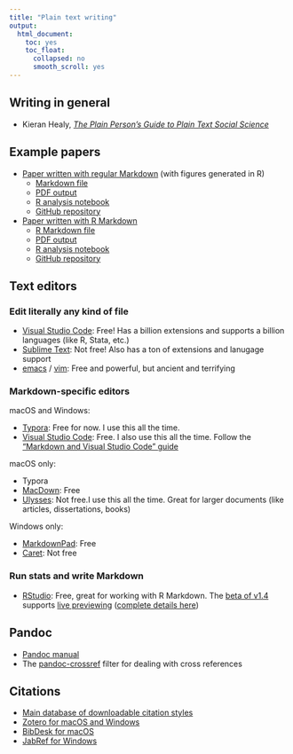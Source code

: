 ```yaml
---
title: "Plain text writing"
output:
  html_document:
    toc: yes
    toc_float:
      collapsed: no
      smooth_scroll: yes
---
```


## Writing in general

- Kieran Healy, [*The Plain Person's Guide to Plain Text Social Science*](https://plain-text.co/)


## Example papers

- [Paper written with regular Markdown](https://www.andrewheiss.com/research/heiss-2019-taking-control/) (with figures generated in R)
    - [Markdown file](https://raw.githubusercontent.com/andrewheiss/taking-control-of-regulations/master/manuscript/taking-control-of-regulations.md)
    - [PDF output](https://www.andrewheiss.com/files/research/2019-heiss-taking-control-of-regulations.pdf)
    - [R analysis notebook](https://stats.andrewheiss.com/taking-control-of-regulations/analysis.html)
    - [GitHub repository](https://github.com/andrewheiss/taking-control-of-regulations)

- [Paper written with R Markdown](https://www.andrewheiss.com/research/chaudhry-heiss-ngos-philanthropy/)
    - [R Markdown file](https://raw.githubusercontent.com/andrewheiss/ngo-crackdowns-philanthropy/master/manuscript/manuscript.Rmd)
    - [PDF output](https://www.andrewheiss.com/files/research/chaudhry-heiss-ngos-philanthropy.pdf)
    - [R analysis notebook](https://stats.andrewheiss.com/ngo-crackdowns-philanthropy/)
    - [GitHub repository](https://github.com/andrewheiss/ngo-crackdowns-philanthropy)


## Text editors

### Edit literally any kind of file

- [Visual Studio Code](https://code.visualstudio.com/): Free! Has a billion extensions and supports a billion languages (like R, Stata, etc.)
- [Sublime Text](https://www.sublimetext.com/): Not free! Also has a ton of extensions and lanugage support
- [emacs](https://en.wikipedia.org/wiki/Emacs) / [vim](https://en.wikipedia.org/wiki/Vi): Free and powerful, but ancient and terrifying

### Markdown-specific editors

macOS and Windows:

- [Typora](https://typora.io/): Free for now. I use this all the time.
- [Visual Studio Code](https://code.visualstudio.com/): Free. I also use this all the time. Follow the ["Markdown and Visual Studio Code" guide](https://code.visualstudio.com/docs/languages/markdown)

macOS only:

- Typora
- [MacDown](https://macdown.uranusjr.com/): Free
- [Ulysses](https://ulysses.app/): Not free.I use this all the time. Great for larger documents (like articles, dissertations, books)

Windows only:

- [MarkdownPad](http://markdownpad.com/): Free
- [Caret](https://caret.io/): Not free


### Run stats and write Markdown

- [RStudio](https://rstudio.com/): Free, great for working with R Markdown. The [beta of v1.4](https://rstudio.com/products/rstudio/download/preview/) supports [live previewing](https://blog.rstudio.com/2020/09/30/rstudio-v1-4-preview-visual-markdown-editing/) ([complete details here](https://rstudio.github.io/visual-markdown-editing/#/))


## Pandoc

- [Pandoc manual](https://pandoc.org/MANUAL.html)
- The [pandoc-crossref](https://github.com/lierdakil/pandoc-crossref) filter for dealing with cross references


## Citations

- [Main database of downloadable citation styles](https://www.zotero.org/styles)
- [Zotero for macOS and Windows](https://www.zotero.org/)
- [BibDesk for macOS](https://bibdesk.sourceforge.io/)
- [JabRef for Windows](https://www.jabref.org/)
